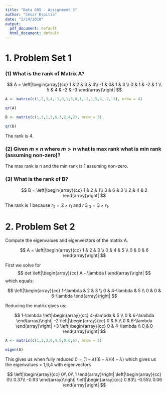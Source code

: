 ```yaml
---
title: "Data 605 - Assignment 3"
author: "Cesar Espitia"
date: "2/14/2018"
output:
  pdf_document: default
  html_document: default
---
```

# 1. Problem Set 1

### (1) What is the rank of Matrix A?

$$
A = \left|\begin{array}{cc} 
1 & 2 & 3 & 4\\
-1 & 0& 1 & 3 \\
0 & 1 & -2 & 1 \\
5 & 4 & -2 & -3
\end{array}\right|
$$ 

```r
A <- matrix(c(1,2,3,4,-1,0,1,3,0,1,-2,1,5,4,-2,-3), nrow = 4)

qr(A)

B <- matrix(c(1,2,1,3,6,3,2,4,2), nrow = 3)

qr(B)
```

The rank is 4.

### (2) Given $m\times n$ where $m>n$ what is max rank what is min rank (assuming non-zero)?

The max rank is n and the min rank is 1 assuming non-zero.

### (3) What is the rank of B?

$$
B = \left|\begin{array}{cc} 
1 & 2 & 1\\
3 & 6 & 3 \\
2 & 4 & 2
\end{array}\right|
$$ 

The rank is 1 because $r_{2} =2\times r_{1}$ and $r_~3~ _{3} =3\times r_{1}$.


# 2. Problem Set 2

Compute the eigenvalues and eigenvectors of the matrix A.

$$
A = \left|\begin{array}{cc} 
1 & 2 & 3 \\
0 & 4 & 5 \\
0 & 0 & 6
\end{array}\right|
$$ 

First we solve for 
$$
det \left|\begin{array}{cc} 
A - \lambda I 
\end{array}\right| 
$$
which equals:

$$
\left|\begin{array}{cc} 
1-\lambda & 2 & 3 \\
0 & 4-\lambda & 5 \\
0 & 0 & 6-\lambda
\end{array}\right|
$$ 

Reducing the matrix gives us:

$$
1-\lambda \left|\begin{array}{cc} 
4-\lambda & 5 \\
0 & 6-\lambda
\end{array}\right|
-2 \left|\begin{array}{cc} 
0 & 5 \\
0 & 6-\lambda
\end{array}\right|
+3 \left|\begin{array}{cc} 
0 & 4-\lambda \\
0 & 0
\end{array}\right|
$$ 

```r
A <- matrix(c(1,2,3,0,4,5,0,0,6), nrow = 3)

eigen(A)
```

This gives us when fully reduced $0 = (1-\lambda)(6-\lambda)(4-\lambda)$ which gives us the eigenvalues \lambda = 1,6,4 with eigenvectors 

$$
\left|\begin{array}{cc} 
0\\
0\\
1
\end{array}\right|
\left|\begin{array}{cc} 
0\\
0.37\\
-0.93
\end{array}\right|
\left|\begin{array}{cc} 
0.83\\
-0.55\\
0.06
\end{array}\right|
$$